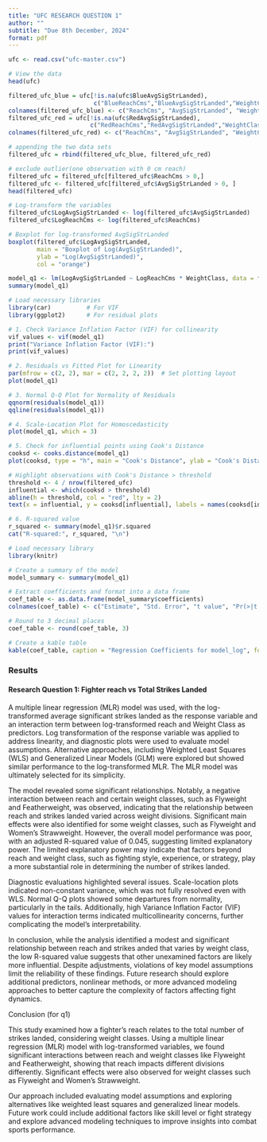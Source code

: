 ```yaml
---
title: "UFC RESEARCH QUESTION 1"
author: ""
subtitle: "Due 8th December, 2024"
format: pdf
---
```


```r
ufc <- read.csv("ufc-master.csv")

# View the data
head(ufc)
```

```r
filtered_ufc_blue = ufc[!is.na(ufc$BlueAvgSigStrLanded), 
                        c("BlueReachCms","BlueAvgSigStrLanded","WeightClass")]
colnames(filtered_ufc_blue) <- c("ReachCms", "AvgSigStrLanded", "WeightClass")
filtered_ufc_red = ufc[!is.na(ufc$RedAvgSigStrLanded), 
                       c("RedReachCms","RedAvgSigStrLanded","WeightClass")]
colnames(filtered_ufc_red) <- c("ReachCms", "AvgSigStrLanded", "WeightClass")

# appending the two data sets
filtered_ufc = rbind(filtered_ufc_blue, filtered_ufc_red)

# exclude outlier(one observation with 0 cm reach)
filtered_ufc = filtered_ufc[filtered_ufc$ReachCms > 0,]
filtered_ufc <- filtered_ufc[filtered_ufc$AvgSigStrLanded > 0, ]
head(filtered_ufc)
```

```r
# Log-transform the variables
filtered_ufc$LogAvgSigStrLanded <- log(filtered_ufc$AvgSigStrLanded)
filtered_ufc$LogReachCms <- log(filtered_ufc$ReachCms)

# Boxplot for log-transformed AvgSigStrLanded
boxplot(filtered_ufc$LogAvgSigStrLanded, 
        main = "Boxplot of Log(AvgSigStrLanded)", 
        ylab = "Log(AvgSigStrLanded)",
        col = "orange")

```

```r
model_q1 <- lm(LogAvgSigStrLanded ~ LogReachCms * WeightClass, data = filtered_ufc)
summary(model_q1)
```

```r
# Load necessary libraries
library(car)          # For VIF
library(ggplot2)      # For residual plots

# 1. Check Variance Inflation Factor (VIF) for collinearity
vif_values <- vif(model_q1)
print("Variance Inflation Factor (VIF):")
print(vif_values)

# 2. Residuals vs Fitted Plot for Linearity
par(mfrow = c(2, 2), mar = c(2, 2, 2, 2))  # Set plotting layout
plot(model_q1)

# 3. Normal Q-Q Plot for Normality of Residuals
qqnorm(residuals(model_q1))
qqline(residuals(model_q1))

# 4. Scale-Location Plot for Homoscedasticity
plot(model_q1, which = 3)

# 5. Check for influential points using Cook's Distance
cooksd <- cooks.distance(model_q1)
plot(cooksd, type = "h", main = "Cook's Distance", ylab = "Cook's Distance")

# Highlight observations with Cook's Distance > threshold
threshold <- 4 / nrow(filtered_ufc)
influential <- which(cooksd > threshold)
abline(h = threshold, col = "red", lty = 2)
text(x = influential, y = cooksd[influential], labels = names(cooksd[influential]), pos = 4)

# 6. R-squared value
r_squared <- summary(model_q1)$r.squared
cat("R-squared:", r_squared, "\n")
```

```r
# Load necessary library
library(knitr)

# Create a summary of the model
model_summary <- summary(model_q1)

# Extract coefficients and format into a data frame
coef_table <- as.data.frame(model_summary$coefficients)
colnames(coef_table) <- c("Estimate", "Std. Error", "t value", "Pr(>|t|)")

# Round to 3 decimal places
coef_table <- round(coef_table, 3)

# Create a kable table
kable(coef_table, caption = "Regression Coefficients for model_log", format = "markdown")
```

### Results

#### Research Question 1: Fighter reach vs Total Strikes Landed

A multiple linear regression (MLR) model was used, with the log-transformed average significant strikes landed as the response variable and an interaction term between log-transformed reach and Weight Class as predictors. Log transformation of the response variable was applied to address linearity, and diagnostic plots were used to evaluate model assumptions. Alternative approaches, including Weighted Least Squares (WLS) and Generalized Linear Models (GLM) were explored but showed similar performance to the log-transformed MLR. The MLR model was ultimately selected for its simplicity.

The model revealed some significant relationships. Notably, a negative interaction between reach and certain weight classes, such as Flyweight and Featherweight, was observed, indicating that the relationship between reach and strikes landed varied across weight divisions. Significant main effects were also identified for some weight classes, such as Flyweight and Women's Strawweight. However, the overall model performance was poor, with an adjusted R-squared value of 0.045, suggesting limited explanatory power. The limited explanatory power may indicate that factors beyond reach and weight class, such as fighting style, experience, or strategy, play a more substantial role in determining the number of strikes landed.

Diagnostic evaluations highlighted several issues. Scale-location plots indicated non-constant variance, which was not fully resolved even with WLS. Normal Q-Q plots showed some departures from normality, particularly in the tails. Additionally, high Variance Inflation Factor (VIF) values for interaction terms indicated multicollinearity concerns, further complicating the model's interpretability.

In conclusion, while the analysis identified a modest and significant relationship between reach and strikes anded that varies by weight class, the low R-squared value suggests that other unexamined factors are likely more influential. Despite adjustments, violations of key model assumptions limit the reliability of these findings. Future research should explore additional predictors, nonlinear methods, or more advanced modeling approaches to better capture the complexity of factors affecting fight dynamics.

Conclusion (for q1) 

This study examined how a fighter’s reach relates to the total number of strikes landed, considering weight classes. Using a multiple linear regression (MLR) model with log-transformed variables, we found significant interactions between reach and weight classes like Flyweight and Featherweight, showing that reach impacts different divisions differently. Significant effects were also observed for weight classes such as Flyweight and Women's Strawweight. 

Our approach included evaluating model assumptions and exploring alternatives like weighted least squares and generalized linear models. Future work could include additional factors like skill level or fight strategy and explore advanced modeling techniques to improve insights into combat sports performance. 
